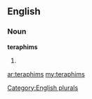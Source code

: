 ==English==

===Noun===
'''teraphims'''

# {{plural of|[[teraphim]]}}

[[Category:English plurals]]

[[ar:teraphims]]
[[my:teraphims]]
